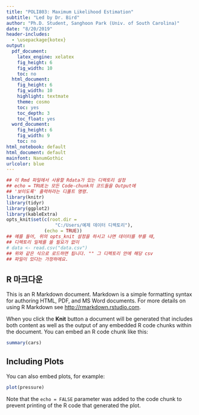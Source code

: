 ```yaml
---
title: "POLI803: Maximum Likelihood Estimation"
subtitle: "Led by Dr. Bird"
author: "Ph.D. Student, Sanghoon Park (Univ. of South Carolina)"
date: "8/20/2019"
header-includes:
  - \usepackage{kotex}
output: 
  pdf_document: 
    latex_engine: xelatex
    fig_height: 6
    fig_width: 10
    toc: no
  html_document:
    fig_height: 6
    fig_width: 10
    highlight: textmate
    theme: cosmo
    toc: yes
    toc_depth: 3
    toc_float: yes
  word_document:
    fig_height: 6
    fig_width: 9
    toc: no
html_notebook: default
html_document: default
mainfont: NanumGothic
urlcolor: blue
---
```


```r
## 이 Rmd 파일에서 사용할 Rdata가 있는 디렉토리 설정
## echo = TRUE는 모든 Code-chunk의 코드들을 Output에 
## '보이도록' 출력하라는 디폴트 명령.
library(knitr)
library(tidyr)
library(ggplot2)
library(kableExtra)
opts_knit$set(c(root.dir = 
                  "C:/Users/예제 데이터 디렉토리"),
              (echo = TRUE))
## 예를 들어, 위의 opts_knit 설정을 하시고 나면 데이터를 부를 때,
## 디렉토리 일체를 쓸 필요가 없이
# data <- read.csv("data.csv")
## 위와 같은 식으로 로드하면 됩니다. "" 그 디렉토리 안에 해당 csv
## 파일이 있다는 가정하에요.
```


## R 마크다운

This is an R Markdown document. Markdown is a simple formatting syntax for authoring HTML, PDF, and MS Word documents. For more details on using R Markdown see <http://rmarkdown.rstudio.com>.

When you click the **Knit** button a document will be generated that includes both content as well as the output of any embedded R code chunks within the document. You can embed an R code chunk like this:

```r
summary(cars)
```

## Including Plots

You can also embed plots, for example:

```r
plot(pressure)
```

Note that the `echo = FALSE` parameter was added to the code chunk to prevent printing of the R code that generated the plot.
